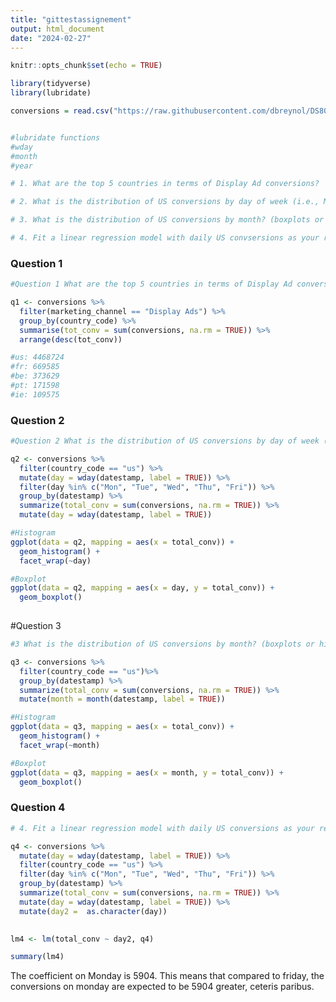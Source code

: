 ```yaml
---
title: "gittestassignement"
output: html_document
date: "2024-02-27"
---
```


```r
knitr::opts_chunk$set(echo = TRUE)
```

```r

library(tidyverse)
library(lubridate)

conversions = read.csv("https://raw.githubusercontent.com/dbreynol/DS809/main/data/conversions.csv")


#lubridate functions
#wday
#month
#year

# 1. What are the top 5 countries in terms of Display Ad conversions?

# 2. What is the distribution of US conversions by day of week (i.e., Mon - Fri)? (boxplots or histograms)

# 3. What is the distribution of US conversions by month? (boxplots or histogram)

# 4. Fit a linear regression model with daily US convsersions as your response (total across all marketing channels) and Day of week (i.e., Mon - Fri) as the covariate. What is the coefficient on Monday? What does this mean? 

```

### Question 1
```r
#Question 1 What are the top 5 countries in terms of Display Ad conversions?

q1 <- conversions %>% 
  filter(marketing_channel == "Display Ads") %>% 
  group_by(country_code) %>% 
  summarise(tot_conv = sum(conversions, na.rm = TRUE)) %>% 
  arrange(desc(tot_conv))

#us: 4468724
#fr: 669585
#be: 373629
#pt: 171598
#ie: 109575


```


### Question 2
```r
#Question 2 What is the distribution of US conversions by day of week (i.e., Mon - Fri)? (boxplots or histograms)

q2 <- conversions %>% 
  filter(country_code == "us") %>% 
  mutate(day = wday(datestamp, label = TRUE)) %>% 
  filter(day %in% c("Mon", "Tue", "Wed", "Thu", "Fri")) %>% 
  group_by(datestamp) %>% 
  summarize(total_conv = sum(conversions, na.rm = TRUE)) %>% 
  mutate(day = wday(datestamp, label = TRUE)) 

#Histogram
ggplot(data = q2, mapping = aes(x = total_conv)) +
  geom_histogram() +
  facet_wrap(~day)

#Boxplot
ggplot(data = q2, mapping = aes(x = day, y = total_conv)) +
  geom_boxplot() 
  
```


#Question 3
```r
#3 What is the distribution of US conversions by month? (boxplots or histogram)

q3 <- conversions %>% 
  filter(country_code == "us")%>% 
  group_by(datestamp) %>% 
  summarize(total_conv = sum(conversions, na.rm = TRUE)) %>% 
  mutate(month = month(datestamp, label = TRUE))

#Histogram
ggplot(data = q3, mapping = aes(x = total_conv)) +
  geom_histogram() +
  facet_wrap(~month)

#Boxplot
ggplot(data = q3, mapping = aes(x = month, y = total_conv)) +
  geom_boxplot()

```

### Question 4
```r

# 4. Fit a linear regression model with daily US conversions as your response (total across all marketing channels) and Day of week (i.e., Mon - Fri) as the covariate. What is the coefficient on Monday? What does this mean?

q4 <- conversions %>% 
  mutate(day = wday(datestamp, label = TRUE)) %>%
  filter(country_code == "us") %>% 
  filter(day %in% c("Mon", "Tue", "Wed", "Thu", "Fri")) %>%
  group_by(datestamp) %>% 
  summarize(total_conv = sum(conversions, na.rm = TRUE)) %>%
  mutate(day = wday(datestamp, label = TRUE)) %>%
  mutate(day2 =  as.character(day))
  

lm4 <- lm(total_conv ~ day2, q4)

summary(lm4)

```
The coefficient on Monday is 5904. This means that compared to friday, the conversions on monday are expected to be 5904 greater, ceteris paribus.


